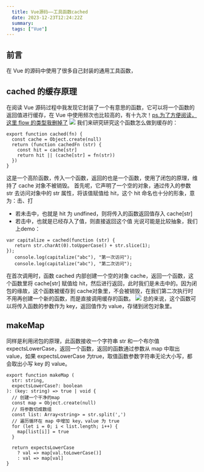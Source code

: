 ```yaml
---
  title: Vue源码——工具函数cached
  date: 2023-12-23T12:24:22Z
  summary:
  tags: ["Vue"]
---
```

  
  ## 前言
在 Vue 的源码中使用了很多自己封装的通用工具函数，



## cached 的缓存原理
在阅读 Vue 源码过程中我发现它封装了一个有意思的函数，它可以将一个函数的返回值进行缓存，在 Vue 中使用频次也比较高的，有十九次！<u>ps.为了方便阅读，这里 flow 的类型我删掉了</u>
![](http://cdn.liuji.site/illustration/1070/2022-11-10_22-42-56.jpg)
我们来研究研究这个函数怎么做到缓存的：
```
export function cached(fn) {
  const cache = Object.create(null)
  return (function cachedFn (str) {
    const hit = cache[str]
    return hit || (cache[str] = fn(str))
  })
}
```
这是一个高阶函数，传入一个函数，返回的也是一个函数，使用了闭包的原理，维持了 cache 对象不被销毁。
首先呢，它声明了一个空的对象，通过传入的参数 str 去访问对象中的 str 属性，将该值赋值给 hit，这个 hit 命名也十分的形象，意为：击、打
- 若未击中，也就是 hit 为 undfined，则将传入的函数返回值存入 cache[str]
- 若击中，也就是已经存入了值，则直接返回这个值
光说可能是比较抽象，我们上demo：

```
var capitalize = cached(function (str) {
   return str.charAt(0).toUpperCase() + str.slice(1);
});
   console.log(capitalize("abc"), "第一次访问");
   console.log(capitalize("abc"), "第二次访问");
```
在首次调用时，函数 cached 内部创建一个空的对象 cache，返回一个函数，这个函数里将 cache[str] 赋值给 hit，然后进行返回，此时我们是未击中的。因为闭包的缘故，这个函数被缓存到 cache对象里，不会被销毁，在我们第二次执行时不用再创建一个新的函数，而是直接调用缓存的函数。
![](http://cdn.liuji.site/illustration/1070/2022-11-10_23-36-05.jpg)
总的来说，这个函数可以将传入函数的参数作为 key，返回值作为 value，存储到闭包对象里。

## makeMap
同样是利用闭包的原理，此函数接收一个字符串 str 和一个布尔值 expectsLowerCase，返回一个函数，返回的函数通过参数从 map 中取出 value，如果 expectsLowerCase 为true，取值函数参数字符串无论大小写，都会取出小写 key 的 value。
```
export function makeMap (
  str: string,
  expectsLowerCase?: boolean
): (key: string) => true | void {
  // 创建一个干净的map
  const map = Object.create(null)
  // 将参数切成数组
  const list: Array<string> = str.split(',')
  // 遍历循环在 map 中增加 key，value 为 true
  for (let i = 0; i < list.length; i++) {
    map[list[i]] = true
  }

  return expectsLowerCase
    ? val => map[val.toLowerCase()]
    : val => map[val]
}
```


  